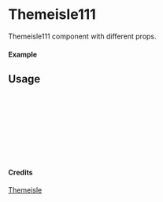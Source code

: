 
<Meta of={Themeisle111} title="Themeisle/Themeisle111" />

# Themeisle111

Themeisle111 component with different props.

#### Example

<Canvas of={Themeisle111.Primary} />

## Usage

```ts
import { Themeisle111 } from "yadl-ui";

const Example = () => {
  return (
      <Themeisle111 />
  );
};

export default Example;
```

#### Credits
[Themeisle](https://themeisle.com/illustrations)
